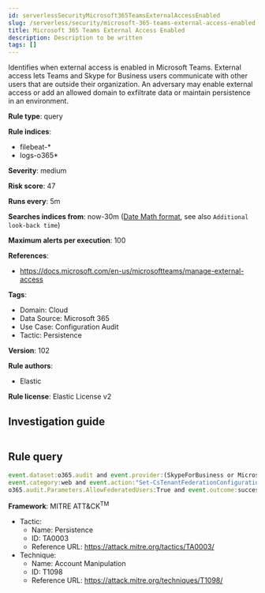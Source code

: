 ```yaml
---
id: serverlessSecurityMicrosoft365TeamsExternalAccessEnabled
slug: /serverless/security/microsoft-365-teams-external-access-enabled
title: Microsoft 365 Teams External Access Enabled
description: Description to be written
tags: []
---
```


<div id="microsoft-365-teams-external-access-enabled"></div>

Identifies when external access is enabled in Microsoft Teams. External access lets Teams and Skype for Business users communicate with other users that are outside their organization. An adversary may enable external access or add an allowed domain to exfiltrate data or maintain persistence in an environment.

**Rule type**: query

**Rule indices**: 

* filebeat-*
* logs-o365*

**Severity**: medium

**Risk score**: 47

**Runs every**: 5m

**Searches indices from**: now-30m ([Date Math format](((ref))/common-options.html#date-math), see also <DocLink id="serverlessSecurityRulesUiCreate" section="set-the-rules-schedule">`Additional look-back time`</DocLink>)

**Maximum alerts per execution**: 100

**References**: 

* https://docs.microsoft.com/en-us/microsoftteams/manage-external-access

**Tags**: 

* Domain: Cloud
* Data Source: Microsoft 365
* Use Case: Configuration Audit
* Tactic: Persistence

**Version**: 102

**Rule authors**: 

* Elastic

**Rule license**: Elastic License v2

## Investigation guide

```markdown

```

## Rule query

```js
event.dataset:o365.audit and event.provider:(SkypeForBusiness or MicrosoftTeams) and
event.category:web and event.action:"Set-CsTenantFederationConfiguration" and
o365.audit.Parameters.AllowFederatedUsers:True and event.outcome:success

```

**Framework**: MITRE ATT&CK<sup>TM</sup>

* Tactic:
    * Name: Persistence
    * ID: TA0003
    * Reference URL: https://attack.mitre.org/tactics/TA0003/
* Technique:
    * Name: Account Manipulation
    * ID: T1098
    * Reference URL: https://attack.mitre.org/techniques/T1098/

